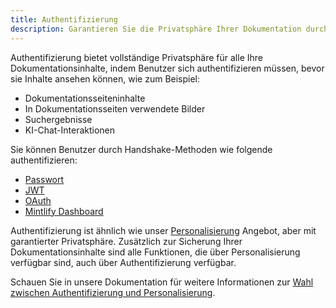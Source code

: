 ```yaml
---
title: Authentifizierung
description: Garantieren Sie die Privatsphäre Ihrer Dokumentation durch Benutzerauthentifizierung
---
```


Authentifizierung bietet vollständige Privatsphäre für alle Ihre
Dokumentationsinhalte, indem Benutzer sich authentifizieren müssen, bevor sie Inhalte ansehen können, wie zum Beispiel:

* Dokumentationsseiteninhalte
* In Dokumentationsseiten verwendete Bilder
* Suchergebnisse
* KI-Chat-Interaktionen

Sie können Benutzer durch Handshake-Methoden wie folgende authentifizieren:

* [Passwort](./authentication-setup/password)
* [JWT](./authentication-setup/jwt)
* [OAuth](./authentication-setup/oauth)
* [Mintlify Dashboard](./authentication-setup/mintlify)

Authentifizierung ist ähnlich wie unser [Personalisierung](./personalization) Angebot, aber mit garantierter Privatsphäre. Zusätzlich
zur Sicherung Ihrer Dokumentationsinhalte sind alle Funktionen, die über
Personalisierung verfügbar sind, auch über Authentifizierung verfügbar.

Schauen Sie in unsere Dokumentation für weitere Informationen zur [Wahl zwischen Authentifizierung und Personalisierung](./authentication-vs-personalization).
